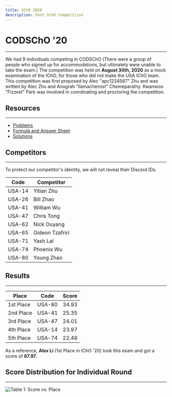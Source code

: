 ```yaml
---
title: SChO 2020
description: Past SChO Competition
---
```


# CODSChO '20
---
We had 9 individuals competing in CODSChO (There were a group of people who signed up for accommodations, but ultimately were unable to take the exam.)
The competition was held on **August 30th, 2020** as a mock examination of the IChO, for those who did not make the USA IChO team.
This competition was first proposed by Alec "apc1234567" Zhu and was written by Alec Zhu and Anugrah "llamachemist" Chemeparathy.
Kwanwoo "Fizzest" Park was involved in coordinating and proctoring the competition.

## Resources
---
<ul>
	<li><a href="https://drive.google.com/file/d/1q2C9_hC0KWsQCxMxh4it4rpahQGDcFC0/view?usp=sharing" class="text-blue-400 mt-0">Problems</a></li>
	<li><a href="https://drive.google.com/file/d/1OGmbv-TXaFmTkXQCCxSC37NIIu_F1XA8/view?usp=sharing" class="text-blue-400 mt-0">Formula and Answer Sheet</a></li>
	<li><a href="https://drive.google.com/file/d/1Udfz1mOnQ0zdRfF-Sm6kVpnIc0qYXCgc/view?usp=sharing" class="text-blue-400 mt-0">Solutions</a></li>
</ul>

## Competitors
---
To protect our competitor's identity, we will not reveal their Discord IDs.

|  Code  |  Competitor |
|--|--|
| USA-14 | Yitian Zhu |
| USA-26 | Bill Zhao |
| USA-41 | William Wu |
| USA-47 | Chris Tong | 
| USA-62 | Nick Ouyang |
| USA-65 | Gideon Tzafriri | 
| USA-71 | Yash Lal |
| USA-74 | Phoenix Wu |
| USA-80 | Young Zhao |

## Results
---
| Place | Code | Score |
|--|--|--|
| 1st Place | USA-80 | 34.93 |
| 2nd Place | USA-41 | 25.35 |
| 3rd Place | USA-47 | 24.01 |
| 4th Place | USA-14 | 23.97 |
| 5th Place | USA-74 | 22.48 |

As a reference, **Alex Li** (1st Place in IChO '20) took this exam and got a score of **67.97**.


## Score Distribution for Individual Round
---
![Table 1: Score vs. Place](https://i.imgur.com/ufCOlLw.png)


